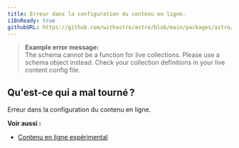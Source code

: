 ```yaml
---
title: Erreur dans la configuration du contenu en ligne.
i18nReady: true
githubURL: https://github.com/withastro/astro/blob/main/packages/astro/src/core/errors/errors-data.ts
---
```


> **Example error message:**<br/>
The schema cannot be a function for live collections. Please use a schema object instead. Check your collection definitions in your live content config file.

## Qu'est-ce qui a mal tourné ?
Erreur dans la configuration du contenu en ligne.

**Voir aussi :**
-  [Contenu en ligne expérimental](/fr/reference/experimental-flags/live-content-collections/)

